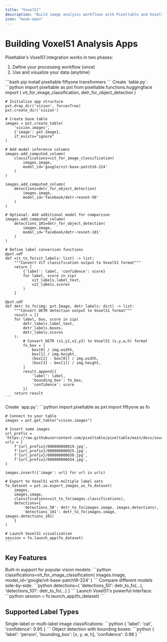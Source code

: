 ```yaml
---
title: "Voxel51"
description: "Build image analysis workflows with Pixeltable and Voxel51 in two phases"
icon: "book-open"
---
```


# Building Voxel51 Analysis Apps

Pixeltable's Voxel51 integration works in two phases:
1. Define your processing workflow (once)
2. Use and visualize your data (anytime)

<Steps>
  <Step title="Install Dependencies">
    ```bash
    pip install pixeltable fiftyone transformers
    ```
  </Step>

  <Step title="Define Your Workflow" icon="diagram-project">
    Create `table.py`:
    ```python
    import pixeltable as pxt
    from pixeltable.functions.huggingface import (
        vit_for_image_classification,
        detr_for_object_detection
    )

    # Initialize app structure
    pxt.drop_dir('vision', force=True)
    pxt.create_dir('vision')

    # Create base table
    images = pxt.create_table(
        'vision.images', 
        {'image': pxt.Image},
        if_exists="ignore"
    )

    # Add model inference columns
    images.add_computed_column(
        classifications=vit_for_image_classification(
            images.image, 
            model_id='google/vit-base-patch16-224'
        )
    )

    images.add_computed_column(
        detections=detr_for_object_detection(
            images.image, 
            model_id='facebook/detr-resnet-50'
        )
    )

    # Optional: Add additional model for comparison
    images.add_computed_column(
        detections_101=detr_for_object_detection(
            images.image, 
            model_id='facebook/detr-resnet-101'
        )
    )

    # Define label conversion functions
    @pxt.udf
    def vit_to_fo(vit_labels: list) -> list:
        """Convert ViT classification output to Voxel51 format"""
        return [
            {'label': label, 'confidence': score}
            for label, score in zip(
                vit_labels.label_text, 
                vit_labels.scores
            )
        ]

    @pxt.udf
    def detr_to_fo(img: pxt.Image, detr_labels: dict) -> list:
        """Convert DETR detection output to Voxel51 format"""
        result = []
        for label, box, score in zip(
            detr_labels.label_text, 
            detr_labels.boxes, 
            detr_labels.scores
        ):
            # Convert DETR (x1,y1,x2,y2) to Voxel51 (x,y,w,h) format
            fo_box = [
                box[0] / img.width,
                box[1] / img.height,
                (box[2] - box[0]) / img.width,
                (box[3] - box[1]) / img.height,
            ]
            result.append({
                'label': label, 
                'bounding_box': fo_box, 
                'confidence': score
            })
        return result
    ```
  </Step>

  <Step title="Use Your App" icon="play">
    Create `app.py`:
    ```python
    import pixeltable as pxt
    import fiftyone as fo

    # Connect to your table
    images = pxt.get_table("vision.images")

    # Insert some images
    url_prefix = 'https://raw.githubusercontent.com/pixeltable/pixeltable/main/docs/source/data/images'
    urls = [
        f'{url_prefix}/000000000019.jpg',
        f'{url_prefix}/000000000025.jpg',
        f'{url_prefix}/000000000030.jpg',
        f'{url_prefix}/000000000034.jpg',
    ]

    images.insert({'image': url} for url in urls)

    # Export to Voxel51 with multiple label sets
    fo_dataset = pxt.io.export_images_as_fo_dataset(
        images,
        images.image,
        classifications=vit_to_fo(images.classifications),
        detections={
            'detections_50': detr_to_fo(images.image, images.detections),
            'detections_101': detr_to_fo(images.image, images.detections_101)
        }
    )

    # Launch Voxel51 visualization
    session = fo.launch_app(fo_dataset)
    ```
  </Step>
</Steps>

## Key Features

<CardGroup cols={1}>
  <Card title="Integrated Models" icon="brain">
    Built-in support for popular vision models:
    ```python
    classifications=vit_for_image_classification(
        images.image,
        model_id='google/vit-base-patch16-224'
    )
    ```
  </Card>

  <Card title="Multiple Label Sets" icon="tags">
    Compare different models side-by-side:
    ```python
    detections={
        'detections_50': detr_to_fo(...),
        'detections_101': detr_to_fo(...)
    }
    ```
  </Card>

  <Card title="Interactive Visualization" icon="chart-mixed">
    Launch Voxel51's powerful interface:
    ```python
    session = fo.launch_app(fo_dataset)
    ```
  </Card>
</CardGroup>

## Supported Label Types

<AccordionGroup>
  <Accordion title="Classifications" icon="tag">
    Single-label or multi-label image classifications:
    ```python
    {
        'label': 'cat',
        'confidence': 0.95
    }
    ```
  </Accordion>

  <Accordion title="Detections" icon="box">
    Object detection with bounding boxes:
    ```python
    {
        'label': 'person',
        'bounding_box': [x, y, w, h],
        'confidence': 0.98
    }
    ```
  </Accordion>
</AccordionGroup>